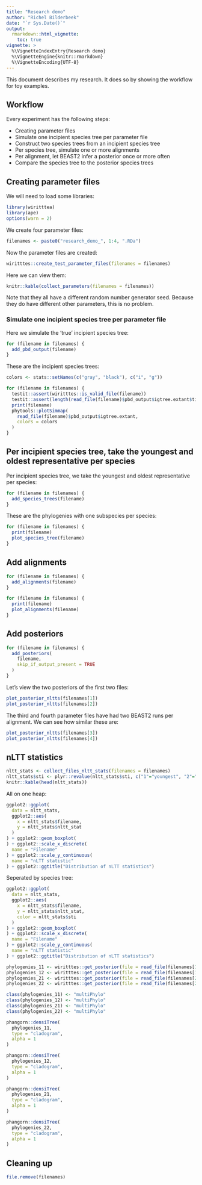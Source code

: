```yaml
---
title: "Research demo"
author: "Richel Bilderbeek"
date: "`r Sys.Date()`"
output: 
  rmarkdown::html_vignette:
    toc: true
vignette: >
  %\VignetteIndexEntry{Research demo}
  %\VignetteEngine{knitr::rmarkdown}
  %\VignetteEncoding{UTF-8}
---
```


This document describes my research. It does so by
showing the workflow for toy examples.

## Workflow

Every experiment has the following steps:

 * Creating parameter files
 * Simulate one incipient species tree per parameter file
 * Construct two species trees from an incipient species tree
 * Per species tree, simulate one or more alignments
 * Per alignment, let BEAST2 infer a posterior once or more often
 * Compare the species tree to the posterior species trees

## Creating parameter files

We will need to load some libraries:

```r
library(wiritttea)
library(ape)
options(warn = 2)
```


We create four parameter files:

```r
filenames <- paste0("research_demo_", 1:4, ".RDa")
```

Now the parameter files are created:

```r
wiritttes::create_test_parameter_files(filenames = filenames)
```

Here we can view them:

```r
knitr::kable(collect_parameters(filenames = filenames))
```

Note that they all have a different random number generator seed. Because
they do have different other parameters, this is no problem.


### Simulate one incipient species tree per parameter file

Here we simulate the 'true' incipient species tree:

```r
for (filename in filenames) {
  add_pbd_output(filename)  
}
```

These are the incipient species trees:

```r
colors <- stats::setNames(c("gray", "black"), c("i", "g"))

for (filename in filenames) {
  testit::assert(wiritttes::is_valid_file(filename))
  testit::assert(length(read_file(filename)$pbd_output$igtree.extant$tip.label) > 0)
  print(filename)
  phytools::plotSimmap(
    read_file(filename)$pbd_output$igtree.extant, 
    colors = colors
  )
}
```

## Per incipient species tree, take the youngest and oldest representative per species

Per incipient species tree, we take the youngest and oldest representative per species:

```r
for (filename in filenames) {
  add_species_trees(filename)  
}
```

These are the phylogenies with one subspecies
per species:

```r
for (filename in filenames) {
  print(filename)
  plot_species_tree(filename)
}
```

## Add alignments

```r
for (filename in filenames) {
  add_alignments(filename)  
}
```

```r
for (filename in filenames) {
  print(filename)
  plot_alignments(filename)
}
```

## Add posteriors

```r
for (filename in filenames) {
  add_posteriors(
    filename, 
    skip_if_output_present = TRUE
  )
}
```

Let's view the two posteriors of the first two files:

```r
plot_posterior_nltts(filenames[1])
plot_posterior_nltts(filenames[2])
```

The third and fourth parameter files have had two BEAST2 runs per alignment.
We can see how similar these are:

```r
plot_posterior_nltts(filenames[3])
plot_posterior_nltts(filenames[4])
```

## nLTT statistics

```r
nltt_stats <- collect_files_nltt_stats(filenames = filenames)
nltt_stats$sti <- plyr::revalue(nltt_stats$sti, c("1"="youngest", "2"="oldest"))
knitr::kable(head(nltt_stats))
```

All on one heap:

```r
ggplot2::ggplot(
  data = nltt_stats,
  ggplot2::aes(
    x = nltt_stats$filename,
    y = nltt_stats$nltt_stat
  )
) + ggplot2::geom_boxplot(
) + ggplot2::scale_x_discrete(
  name = "Filename"
) + ggplot2::scale_y_continuous(
  name = "nLTT statistic"
) + ggplot2::ggtitle("Distribution of nLTT statistics")

```

Seperated by species tree:

```r
ggplot2::ggplot(
  data = nltt_stats,
  ggplot2::aes(
    x = nltt_stats$filename,
    y = nltt_stats$nltt_stat,
    color = nltt_stats$sti
  )
) + ggplot2::geom_boxplot(
) + ggplot2::scale_x_discrete(
  name = "Filename"
) + ggplot2::scale_y_continuous(
  name = "nLTT statistic"
) + ggplot2::ggtitle("Distribution of nLTT statistics")

```


```r
phylogenies_11 <- wiritttes::get_posterior(file = read_file(filenames[1]), sti = 1, ai = 1, pi = 1)$trees
phylogenies_12 <- wiritttes::get_posterior(file = read_file(filenames[1]), sti = 2, ai = 1, pi = 1)$trees
phylogenies_21 <- wiritttes::get_posterior(file = read_file(filenames[2]), sti = 1, ai = 1, pi = 1)$trees
phylogenies_22 <- wiritttes::get_posterior(file = read_file(filenames[2]), sti = 2, ai = 1, pi = 1)$trees

class(phylogenies_11) <- "multiPhylo"
class(phylogenies_12) <- "multiPhylo"
class(phylogenies_21) <- "multiPhylo"
class(phylogenies_22) <- "multiPhylo"

phangorn::densiTree(
  phylogenies_11, 
  type = "cladogram", 
  alpha = 1
)

phangorn::densiTree(
  phylogenies_12, 
  type = "cladogram", 
  alpha = 1
)

phangorn::densiTree(
  phylogenies_21, 
  type = "cladogram", 
  alpha = 1
)

phangorn::densiTree(
  phylogenies_22, 
  type = "cladogram", 
  alpha = 1
)
```

## Cleaning up

```r
file.remove(filenames)
```
